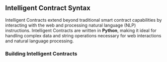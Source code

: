 ## Intelligent Contract Syntax

Intelligent Contracts extend beyond traditional smart contract capabilities by interacting with the web and processing natural language (NLP) instructions. Intelligent Contracts are written in **Python**, making it ideal for handling complex data and string operations necessary for web interactions and natural language processing.

### Building Intelligent Contracts

<Cards>
  <Card title="📦 Imports" href="/simulator/intelligent-contract-syntax/imports" />
  <Card  title="🏛️ Intelligent Contract Class" href="/simulator/intelligent-contract-syntax/contract-class" />
  <Card title="🔧 Constructor" href="/simulator/intelligent-contract-syntax/constructor"/>
  <Card  title="📝 Crafting Prompts" href="/simulator/intelligent-contract-syntax/crafting-prompts" />
  <Card title="⚖️ Equivalent Principle" href="/simulator/intelligent-contract-syntax/equivalence-principle"/>
  <Card  title="📊 State Management" href="/simulator/intelligent-contract-syntax/state-management" />
</Cards>